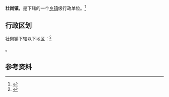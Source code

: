 {{中国乡级行政区|37/13/27/109/000}}

'''壮岗镇'''，是{{PRC admin/fullname|37/13/27/109/000|3}}下辖的一个[[乡镇|乡镇]]级行政单位。<ref>{{PRC admin/ref sgc|{{PRC admin/parent|37/13/27/109/000}}}}</ref>

== 行政区划 ==

壮岗镇下辖以下地区：<ref>{{PRC admin/ref sgc|37/13/27/109/000}}</ref>

{{PRC admin/children|37/13/27/109/000}}。

== 参考资料 ==

{{reflist}}

{{行政区划小作品}}
{{PRC admin/navcat|37/13/27/109/000}}